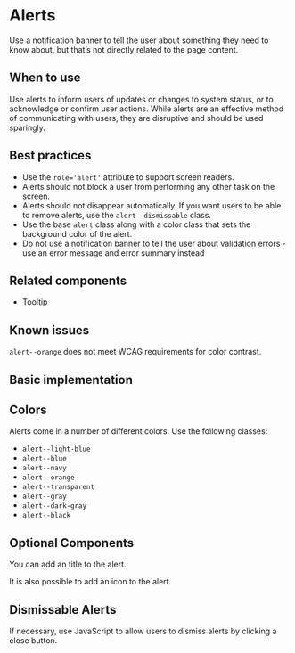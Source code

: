 
<Meta of={stories} />

# Alerts
Use a notification banner to tell the user about something they need to know about, 
but that’s not directly related to the page content.

## When to use

Use alerts to inform users of updates or changes to system status, or to acknowledge or 
confirm user actions. While alerts are an effective method of communicating with users, 
they are disruptive and should be used sparingly.

## Best practices

- Use the `role='alert'` attribute to support screen readers.
- Alerts should not block a user from performing any other task on the screen.
- Alerts should not disappear automatically. If you want users to be able to remove
  alerts, use the `alert--dismissable` class.
- Use the base `alert` class along with a color class that sets the background
  color of the alert.
- Do not use a notification banner to tell the user about validation errors - 
  use an error message and error summary instead

## Related components

- Tooltip

## Known issues

`alert--orange` does not meet WCAG requirements for color contrast.

## Basic implementation

<Story of={stories.basic} />

## Colors
Alerts come in a number of different colors. Use the following classes:
- `alert--light-blue`
- `alert--blue`
- `alert--navy`
- `alert--orange`
- `alert--transparent`
- `alert--gray`
- `alert--dark-gray`
- `alert--black`

<Story of={stories.colors} />

## Optional Components
You can add an title to the alert.

<Story of={stories.title} />

It is also possible to add an icon to the alert.

<Story of={stories.icons} />

## Dismissable Alerts
If necessary, use JavaScript to allow users to dismiss alerts by clicking a close button. 

<Story of={stories.dismissable} />